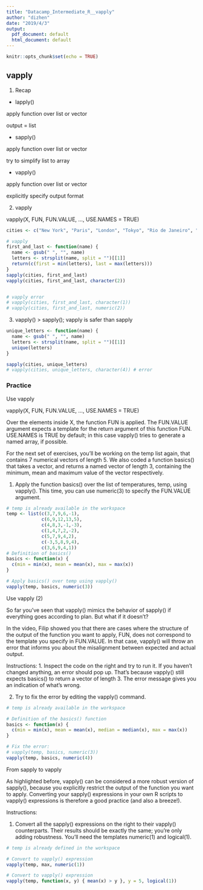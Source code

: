 ```yaml
---
title: "Datacamp_Intermediate_R__vapply"
author: "dizhen"
date: "2019/4/3"
output:
  pdf_document: default
  html_document: default
---
```



```r
knitr::opts_chunk$set(echo = TRUE)
```

## vapply


1. Recap 

* lapply()

apply function over list or vector

output = list

* sapply()

apply function over list or vector

try to simplify list to array

* vapply()

apply function over list or vector

explicitly specify output format


2. vapply

vapply(X, FUN, FUN.VALUE, ..., USE.NAMES = TRUE)

```r
cities <- c("New York", "Paris", "London", "Tokyo", "Rio de Janeiro", "Cape Town") 

# vapply
first_and_last <- function(name) {
  name <- gsub(" ", "", name)
  letters <- strsplit(name, split = "")[[1]]
  return(c(first = min(letters), last = max(letters)))
}
sapply(cities, first_and_last) 
vapply(cities, first_and_last, character(2)) 


# vapply error
# vapply(cities, first_and_last, character(1)) 
# vapply(cities, first_and_last, numeric(2)) 
```

3. vapply() > sapply(); vapply is safer than sapply

```r
unique_letters <- function(name) {
  name <- gsub(" ", "", name)
  letters <- strsplit(name, split = "")[[1]]
  unique(letters)
}

sapply(cities, unique_letters)
# vapply(cities, unique_letters, character(4)) # error
```

### Practice

Use vapply

vapply(X, FUN, FUN.VALUE, ..., USE.NAMES = TRUE)

Over the elements inside X, the function FUN is applied. The FUN.VALUE argument expects a template for the return argument of this function FUN. USE.NAMES is TRUE by default; in this case vapply() tries to generate a named array, if possible.

For the next set of exercises, you'll be working on the temp list again, that contains 7 numerical vectors of length 5. We also coded a function basics() that takes a vector, and returns a named vector of length 3, containing the minimum, mean and maximum value of the vector respectively.


1. Apply the function basics() over the list of temperatures, temp, using vapply(). This time, you can use numeric(3) to specify the FUN.VALUE argument.

```r
# temp is already available in the workspace
temp <- list(c(3,7,9,6,-1), 
             c(6,9,12,13,5), 
             c(4,8,3,-1,-3), 
             c(1,4,7,2,-2), 
             c(5,7,9,4,2), 
             c(-3,5,8,9,4),
             c(3,6,9,4,1))
# Definition of basics()
basics <- function(x) {
  c(min = min(x), mean = mean(x), max = max(x))
}

# Apply basics() over temp using vapply()
vapply(temp, basics, numeric(3))
```

Use vapply (2)

So far you've seen that vapply() mimics the behavior of sapply() if everything goes according to plan. But what if it doesn't?

In the video, Filip showed you that there are cases where the structure of the output of the function you want to apply, FUN, does not correspond to the template you specify in FUN.VALUE. In that case, vapply() will throw an error that informs you about the misalignment between expected and actual output.

Instructions:
1. Inspect the code on the right and try to run it. If you haven't changed anything, an error should pop up. That's because vapply() still expects basics() to return a vector of length 3. The error message gives you an indication of what's wrong.

2. Try to fix the error by editing the vapply() command.

```r
# temp is already available in the workspace

# Definition of the basics() function
basics <- function(x) {
  c(min = min(x), mean = mean(x), median = median(x), max = max(x))
}

# Fix the error:
# vapply(temp, basics, numeric(3))
vapply(temp, basics, numeric(4))

```

From sapply to vapply

As highlighted before, vapply() can be considered a more robust version of sapply(), because you explicitly restrict the output of the function you want to apply. Converting your sapply() expressions in your own R scripts to vapply() expressions is therefore a good practice (and also a breeze!).

Instructions:

1. Convert all the sapply() expressions on the right to their vapply() counterparts. Their results should be exactly the same; you're only adding robustness. You'll need the templates numeric(1) and logical(1).

```r
# temp is already defined in the workspace

# Convert to vapply() expression
vapply(temp, max, numeric(1))

# Convert to vapply() expression
vapply(temp, function(x, y) { mean(x) > y }, y = 5, logical(1))
```

